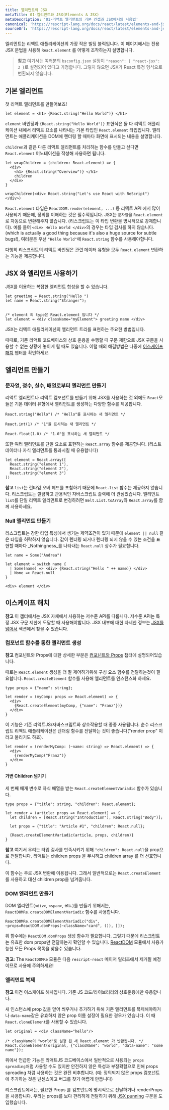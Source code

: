 ```yaml
---
title: 엘리먼트와 JSX
metaTitle: 01-엘리먼트와 JSX(Elements & JSX)
metaDescription: '01-리액트 엘리먼트의 기본 컨셉과 JSX에서의 사용법'
canonical: 'https://rescript-lang.org/docs/react/latest/elements-and-jsx'
sourceUrl: 'https://rescript-lang.org/docs/react/latest/elements-and-jsx'
---
```


엘리먼트는 리액트 애플리케이션의 가장 작은 빌딩 블럭입니다. 이 페이지에서는 전용 JSX 문법을 사용해 `React.element` 를 어떻게 조작하는지 설명합니다.

> **참고** 여기서는 여러분의 `bsconfig.json` 설정이 `"reason": { "react-jsx": 3 }`로 설정되어 있다고 가정합니다. 그렇지 않으면 JSX가 React 특정 형식으로 변환되지 않습니다.

## 기본 엘리먼트

첫 리액트 엘리먼트를 만들어보죠!

```reason
let element = <h1> {React.string("Hello World")} </h1>
```

`element` 바인딩과 `{React.string("Hello World")}` 표현식은 둘 다 리액트 애플리케이션 내에서 리액트 요소를 나타내는 기본 타입인 `React.element` 타입입니다. 엘리먼트는 애플리케이션을 DOM에 렌더링 할 때마다 화면에 표시되는 내용을 설명합니다.

`children`과 같은 다른 리액트 엘리먼트를 처리하는 함수를 만들고 싶다면 `React.element` 어노테이션을 작성해 사용하면 됩니다.

```reason
let wrapChildren = (children: React.element) => {
  <div>
    <h1> {React.string("Overview")} </h1>
    children
  </div>
}

wrapChildren(<div> React.string("Let's use React with ReScript") </div>)
```

`React.element` 타입은 `ReactDOM.render(element, ...)` 등 리액트 API 에서 많이 사용되기 때문에, 정의를 이해하는 것은 필수적입니다. JSX는 `문자열`을 `React.element` 로 자동으로 변환해주지 않습니다. (리스크립트는 이 타입 변환을 명시적으로 강제합니다). 예를 들어 `<div> Hello World </div>`의 경우는 타입 검사를 하지 않습니다. (which is actually a good thing because it's also a huge source for subtle bugs!), 여러분은 우선 `"Hello World"`에 `React.string` 함수를 사용해야합니다.

다행히 리스크립트의 리액트 바인딩은 관련 데이터 유형을 모두 `React.element` 변환하는 기능을 제공합니다.

## JSX 와 엘리먼트 사용하기

JSX를 이용하는 복잡한 엘리먼트 합성을 할 수 있습니다.

```reason
let greeting = React.string("Hello ")
let name = React.string("Stranger");


/* element 의 type은 React.element 입니다 */
let element = <div className="myElement"> greeting name </div>
```

JSX는 리액트 애플리케이션의 엘리먼트 트리를 표현하는 주요한 방법입니다.

때때로, 기존 리액트 코드베이스와 상호 운용을 수행할 때 구문 제한으로 JSX 구문을 사용할 수 없는 상황에 놓이게 될 때도 있습니다. 이럴 때의 해결방법은 나중에 [이스케이프 해치](#escapehatches) 챕터를 확인하세요.

## 엘리먼트 만들기

### 문자열, 정수, 실수, 배열로부터 엘리먼트 만들기

리액트 엘리먼트나 리액트 컴포넌트를 만들기 위해 JSX를 사용하는 것 외에도 `React`모듈은 기본 데이터 유형에서 엘리먼트를 생성하는 다양한 함수를 제공합니다.

```reason
React.string("Hello") /* "Hello"를 표시하는 새 엘리먼트 */

React.int(1) /* "1"을 표시하는 새 엘리먼트 */

React.float(1.0) /* "1.0"을 표시하는 새 엘리먼트 */
```

또한 여러 엘리먼트를 단일 요소로 표현하는 `React.array` 함수를 제공합니다. (리스트 데이터나 자식 엘리먼트를 통과시킬 때 유용합니다)

```reason
let element = React.array([
  React.string("element 1"),
  React.string("element 2"),
  React.string("element 3")
])
```

**참고** `list`는 런타임 오버 헤드를 포함하기 때문에 `React.list` 함수는 제공하지 않습니다. 리스크립트는 깔끔하고 관용적인 자바스크립트 출력에 더 관심있습니다. 엘리먼트 `list`를 단일 리액트 엘리먼트로 변경하려면 `Belt.List.toArray`와 `React.array`를 함께 사용하세요.

### Null 엘리먼트 만들기

리스크립트는 강한 타입 특성에서 생기는 제약조건이 있기 때문에 `element || null` 같은 타입을 허락하지 않습니다. 값이 렌더링 되거나 렌더링 되지 않을 수 있는 조건을 표현할 때마다 _Nothingness_를 나타내는 `React.null` 상수가 필요합니다.

```reason
let name = Some("Andrea")

let element = switch name {
  | Some(name) => <div> {React.string("Hello " ++ name)} </div>
  | None => React.null
}

<div> element </div>
```

## 이스케이프 해치

**참고** 이 챕터에서는 JSX 자체에서 사용하는 저수준 API를 다룹니다. 저수준 API는 특정 JSX 구문 제한에 도달할 때 사용해야합니다. JSX 내부에 대한 자세한 정보는 [JSX를 넘어서](./beyond-jsx) 섹션에서 찾을 수 있습니다.

### 컴포넌트 함수를 통한 엘리먼트 생성

**참고** 컴포넌트와 Props에 대한 상세한 부분은 [컴포넌트와 Props](./components-and-props) 챕터에 설명되어있습니다.

때로는 `React.element` 생성을 더 잘 제어하기위해 구성 요소 함수를 전달하는것이 필요합니다. `React.createElement` 함수를 사용해 엘리먼트를 인스턴스화 하세요.

```reason
type props = {"name": string};

let render = (myComp: props => React.element) => {
  <div>
    {React.createElement(myComp, {"name": "Franz"})}
  </div>
}
```

이 기능은 기존 리액트JS/자바스크립트와 상호작용할 때 종종 사용됩니다. 순수 리스크립트 리액트 애플리케이션은 렌더링 함수를 전달하는 것이 좋습니다("render prop" 이라고 불리기도 하죠).

```reason
let render = (renderMyComp: (~name: string) => React.element) => {
  <div>
    {renderMyComp("Franz")}
  </div>
}
```

#### 가변 Children 넘기기

세 번째 매개 변수로 자식 배열을 받는 `React.createElementVariadic` 함수가 있습니다.

```reason
type props = {"title": string, "children": React.element};

let render = (article: props => React.element) => {
  let children = [React.string("Introduction"), React.string("Body")];

  let props = {"title": "Article #1", "children": React.null};

  {React.createElementVariadic(article, props, children)}
}
```

**참고** 여기서 우리는 타입 검사를 만족시키기 위해 `"children": React.null`을 prop으로 전달합니다. 리액트는 children props 을 무시하고 children array 를 더 선호합니다.

이 함수는 주로 JSX 변환에 이용됩니다. 그래서 일반적으로는 `React.createElement`를 사용하고 대신 children prop을 넘겨줍니다.

### DOM 엘리먼트 만들기

DOM 엘리먼트(`<div>`, `<span>`, etc.)를 만들기 위해서는, `ReactDOMRe.createDOMElementVariadic` 함수를 사용합니다.

```reason
ReactDOMRe.createDOMElementVariadic("div", ~props=ReactDOM.domProps(~className="card", ()), []);
```

위 함수에는 `ReactDOM.domProps` 생성 함수가 필요합니다. 그렇기 때문에 리스크립트는 유효한 dom props만 전달하는지 확인할 수 있습니다. [ReactDOM](https://github.com/reasonml/reason-react/blob/master/src/ReactDOM.re#L61) 모듈에서 사용가능한 모든 Props 목록을 찾을수 있습니다.

**경고:** The `ReactDOMRe` 모듈은 다음 `rescript-react` 메이저 릴리즈에서 제거될 예정이므로 사용에 주의하세요!

### 엘리먼트 복제

**참고** 이건 이스케이프 해치입니다. 기존 JS 코드/라이브러리의 상호운용에만 유용합니다.

새 인스턴스에 prop 값을 덮어 씌우거나 추가하기 위해 기존 엘리먼트를 복제해야하거나 `data-name`같은 유효하지 않은 prop 이름 설정이 필요한 경우가 있습니다. 이 때 `React.cloneElement`를 사용할 수 있습니다.

```reason
let original = <div className="hello"/>

/* className이 "world"로 설정 된 새 React.element 가 반환됩니다. */
React.cloneElement(original, {"className": "world", "data-name": "some name"});
```

위에서 언급한 기능은 리액트JS 코드베이스에서 일반적으로 사용되는 `props spreading`처럼 사용할 수도 있지만 안전하지 않은 특성과 부정확함으로 인해 props spreading 처럼 사용하는 것은 완전 비추합니다. (예: 정의되지 않은 props 컴포넌트에 추가하는 것은 넌센스이고 버그를 찾기 어렵게 만듭니다)

리스크립트에서는, 필요한 Props 를 컴포넌트에 명시적으로 전달하거나 renderProps을 사용합니다. 우리는 props를 보다 편리하게 전달하기 위해 [JSX punning](/docs/manual/latest/jsx#punning) 구문을 도입했습니다.
